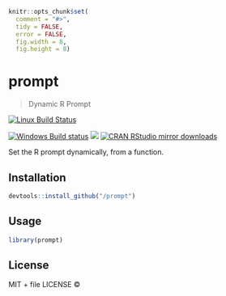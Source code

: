 
```r
knitr::opts_chunk$set(
  comment = "#>",
  tidy = FALSE,
  error = FALSE,
  fig.width = 8,
  fig.height = 8)
```

# prompt

> Dynamic R Prompt

[![Linux Build Status](https://travis-ci.org//prompt.svg?branch=master)](https://travis-ci.org//prompt)

[![Windows Build status](https://ci.appveyor.com/api/projects/status/github//prompt?svg=true)](https://ci.appveyor.com/project//prompt)
[![](http://www.r-pkg.org/badges/version/prompt)](http://www.r-pkg.org/pkg/prompt)
[![CRAN RStudio mirror downloads](http://cranlogs.r-pkg.org/badges/prompt)](http://www.r-pkg.org/pkg/prompt)


Set the R prompt dynamically, from a function.

## Installation

```r
devtools::install_github("/prompt")
```

## Usage

```r
library(prompt)
```

## License

MIT + file LICENSE © 
